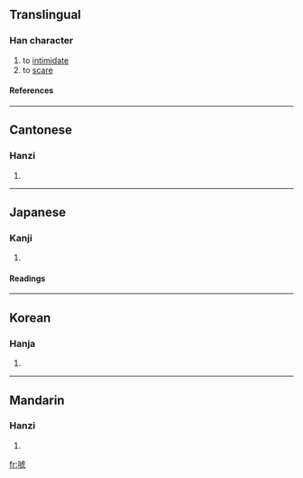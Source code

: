 ==Translingual==
===Han character===
{{Han char|rn=30|rad=口|as=08|sn=11|four=6101<sub>4</sub>|canj=口卜心弓 (RYPN), 口卜心山 (RYPU)}}
# to [[intimidate]]
# to [[scare]]
====References====
{{Han ref|kx=0193.120|dkj=03756|dj=0413.230|hdz=10640.010|uh=552C|ud=21804|bh=B0E4|bd=45284}}
----
==Cantonese==
===Hanzi===
{{yue-hanzi|jyut=|y=fu2}}
# {{defn|Cantonese}}
----
==Japanese==
===Kanji===
{{ja-kanji|grade=|rs=口08}}
# {{defn|Japanese}} 
====Readings====
{{ja-readings|on=[[か]] (ka), [[け]] (ke), [[こう]] (kō), [[ごう]] (gō), [[きょう]] (kyō), [[かく]] (kaku), [[きゃく]] (kyaku)|kun=}}
----
==Korean==
===Hanja===
{{ko-hanja|hangeul=호|rv=ho|mr=ho}}
# {{defn|Korean}}
----
==Mandarin==
===Hanzi===
{{cmn-hanzi|pin=[[hǔ]] ([[hu3]])|wg=hu<sup>3</sup>}}
# {{defn|Mandarin}}

[[fr:唬]]